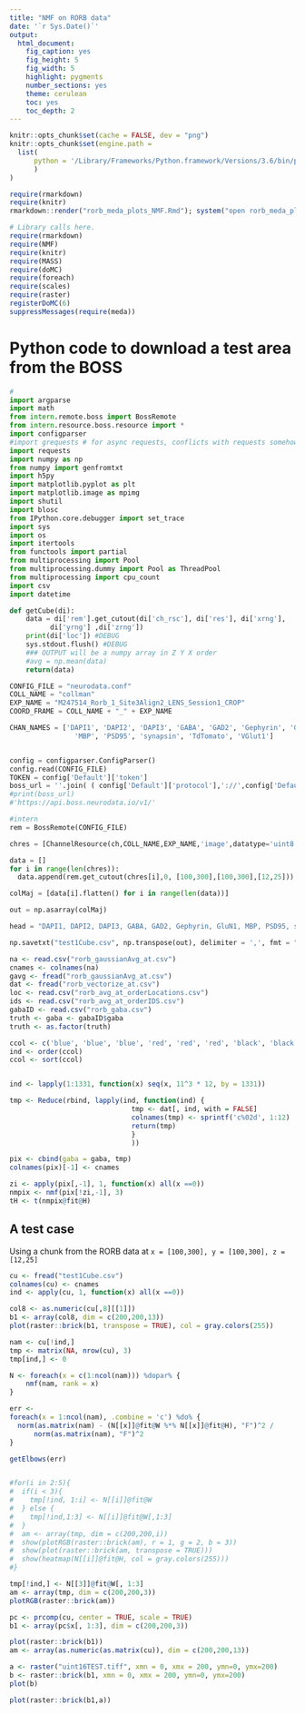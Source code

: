 ```yaml
---
title: "NMF on RORB data"
date: '`r Sys.Date()`'
output:
  html_document:
    fig_caption: yes
    fig_height: 5
    fig_width: 5
    highlight: pygments
    number_sections: yes
    theme: cerulean
    toc: yes
    toc_depth: 2
---
```

```r
knitr::opts_chunk$set(cache = FALSE, dev = "png")
knitr::opts_chunk$set(engine.path = 
  list( 
      python = '/Library/Frameworks/Python.framework/Versions/3.6/bin/python3'
      )
)
```

```r
require(rmarkdown)
require(knitr)
rmarkdown::render("rorb_meda_plots_NMF.Rmd"); system("open rorb_meda_plots_NMF.html -a /Applications/Chrome.app")
```

```r
# Library calls here.
require(rmarkdown)
require(NMF)
require(knitr)
require(MASS)
require(doMC)
require(foreach)
require(scales)
require(raster)
registerDoMC(6)
suppressMessages(require(meda))
```

# Python code to download a test area from the BOSS

```python
#
import argparse
import math
from intern.remote.boss import BossRemote
from intern.resource.boss.resource import *
import configparser
#import grequests # for async requests, conflicts with requests somehow
import requests
import numpy as np
from numpy import genfromtxt
import h5py
import matplotlib.pyplot as plt
import matplotlib.image as mpimg
import shutil
import blosc
from IPython.core.debugger import set_trace
import sys
import os
import itertools
from functools import partial
from multiprocessing import Pool
from multiprocessing.dummy import Pool as ThreadPool
from multiprocessing import cpu_count
import csv
import datetime

def getCube(di):
    data = di['rem'].get_cutout(di['ch_rsc'], di['res'], di['xrng'],
          di['yrng'] ,di['zrng'])
    print(di['loc']) #DEBUG
    sys.stdout.flush() #DEBUG
    ### OUTPUT will be a numpy array in Z Y X order 
    #avg = np.mean(data)
    return(data)

CONFIG_FILE = "neurodata.conf"
COLL_NAME = "collman"
EXP_NAME = "M247514_Rorb_1_Site3Align2_LENS_Session1_CROP"
COORD_FRAME = COLL_NAME + "_" + EXP_NAME

CHAN_NAMES = ['DAPI1', 'DAPI2', 'DAPI3', 'GABA', 'GAD2', 'Gephyrin', 'GluN1',
                'MBP', 'PSD95', 'synapsin', 'TdTomato', 'VGlut1']


config = configparser.ConfigParser()
config.read(CONFIG_FILE)
TOKEN = config['Default']['token']
boss_url = ''.join( ( config['Default']['protocol'],'://',config['Default']['host'],'/v1/' ) )
#print(boss_url)
#'https://api.boss.neurodata.io/v1/'

#intern
rem = BossRemote(CONFIG_FILE)

chres = [ChannelResource(ch,COLL_NAME,EXP_NAME,'image',datatype='uint8') for ch in CHAN_NAMES]

data = []
for i in range(len(chres)):
  data.append(rem.get_cutout(chres[i],0, [100,300],[100,300],[12,25]))

colMaj = [data[i].flatten() for i in range(len(data))]

out = np.asarray(colMaj)

head = "DAPI1, DAPI2, DAPI3, GABA, GAD2, Gephyrin, GluN1, MBP, PSD95, synapsin, TdTomato, VGlut1"

np.savetxt("test1Cube.csv", np.transpose(out), delimiter = ',', fmt = "%d", header = head)
```

```r
na <- read.csv("rorb_gaussianAvg_at.csv")
cnames <- colnames(na)
gavg <- fread("rorb_gaussianAvg_at.csv")
dat <- fread("rorb_vectorize_at.csv")
loc <- read.csv("rorb_avg_at_orderLocations.csv")
ids <- read.csv("rorb_avg_at_orderIDS.csv")
gabaID <- read.csv("rorb_gaba.csv")
truth <- gaba <- gabaID$gaba
truth <- as.factor(truth)

ccol <- c('blue', 'blue', 'blue', 'red', 'red', 'red', 'black', 'black', 'green', 'green', 'black', 'green')
ind <- order(ccol)
ccol <- sort(ccol)


ind <- lapply(1:1331, function(x) seq(x, 11^3 * 12, by = 1331))

tmp <- Reduce(rbind, lapply(ind, function(ind) {
                              tmp <- dat[, ind, with = FALSE]
                              colnames(tmp) <- sprintf('c%02d', 1:12)
                              return(tmp)
                              }
                              ))

pix <- cbind(gaba = gaba, tmp)
colnames(pix)[-1] <- cnames
```


```r
zi <- apply(pix[,-1], 1, function(x) all(x ==0))
nmpix <- nmf(pix[!zi,-1], 3)
tH <- t(nmpix@fit@H)
```

## A test case

Using a chunk from the RORB data at `x = [100,300], y = [100,300], z = [12,25]`


```r
cu <- fread("test1Cube.csv")
colnames(cu) <- cnames
ind <- apply(cu, 1, function(x) all(x ==0))

col8 <- as.numeric(cu[,8][[1]])
b1 <- array(col8, dim = c(200,200,13))
plot(raster::brick(b1, transpose = TRUE), col = gray.colors(255))

nam <- cu[!ind,]
tmp <- matrix(NA, nrow(cu), 3)
tmp[ind,] <- 0

N <- foreach(x = c(1:ncol(nam))) %dopar% {
    nmf(nam, rank = x)
}

err <- 
foreach(x = 1:ncol(nam), .combine = 'c') %do% {
  norm(as.matrix(nam) - (N[[x]]@fit@W %*% N[[x]]@fit@H), "F")^2 / 
      norm(as.matrix(nam), "F")^2
}

getElbows(err)


#for(i in 2:5){
#  if(i < 3){
#    tmp[!ind, 1:i] <- N[[i]]@fit@W
#  } else {
#    tmp[!ind,1:3] <- N[[i]]@fit@W[,1:3]
#  }
#  am <- array(tmp, dim = c(200,200,i))
#  show(plotRGB(raster::brick(am), r = 1, g = 2, b = 3))
#  show(plot(raster::brick(am, transpose = TRUE)))
#  show(heatmap(N[[i]]@fit@H, col = gray.colors(255)))
#}

tmp[!ind,] <- N[[3]]@fit@W[, 1:3]
am <- array(tmp, dim = c(200,200,3))
plotRGB(raster::brick(am))
```


```r
pc <- prcomp(cu, center = TRUE, scale = TRUE)
b1 <- array(pc$x[, 1:3], dim = c(200,200,3))

plot(raster::brick(b1))
am <- array(as.numeric(as.matrix(cu)), dim = c(200,200,13))
```


```r
a <- raster("uint16TEST.tiff", xmn = 0, xmx = 200, ymn=0, ymx=200)
b <- raster::brick(b1, xmn = 0, xmx = 200, ymn=0, ymx=200)
plot(b)

plot(raster::brick(b1,a))
```



